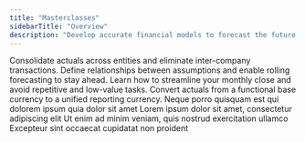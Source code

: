 ```yaml
---
title: "Masterclasses"
sidebarTitle: "Overview"
description: "Develop accurate financial models to forecast the future of your business with Francis."
---
```


<CardGroup cols="2">
  <Card title="Consolidation" icon="network-wired">
    Consolidate actuals across entities and eliminate inter-company transactions.
  </Card>

  <Card title="Forecasting" icon="chart-line-up-down">
    Define relationships between assumptions and enable rolling forecasting to stay ahead.
  </Card>

  <Card title="Monthly close" icon="calendar">
    Learn how to streamline your monthly close and avoid repetitive and low-value tasks.
  </Card>

  <Card title="Currency" icon="arrow-right-arrow-left">
    Convert actuals from a functional base currency to a unified reporting currency.
  </Card>
</CardGroup>


<CardGroup cols={2}>
  <Card title="First Card" icon="square-1">
    Neque porro quisquam est qui dolorem ipsum quia dolor sit amet
  </Card>
  <Card title="Second Card" icon="square-2">
    Lorem ipsum dolor sit amet, consectetur adipiscing elit
  </Card>
  <Card title="Third Card" icon="square-3">
    Ut enim ad minim veniam, quis nostrud exercitation ullamco
  </Card>
  <Card title="Fourth Card" icon="square-4">
    Excepteur sint occaecat cupidatat non proident
  </Card>
</CardGroup>